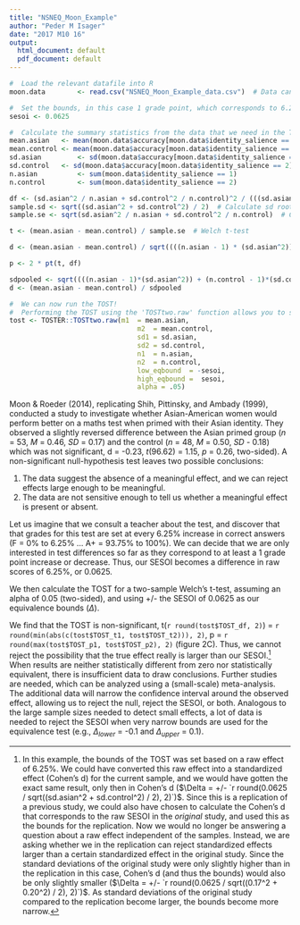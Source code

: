 ```yaml
---
title: "NSNEQ_Moon_Example"
author: "Peder M Isager"
date: "2017 M10 16"
output:
  html_document: default
  pdf_document: default
---
```


```r


#  Load the relevant datafile into R
moon.data        <- read.csv("NSNEQ_Moon_Example_data.csv")  # Data can be found at https://osf.io/rwv5s/ (final_dataset_139_to_send.sav)

#  Set the bounds, in this case 1 grade point, which corresponds to 6.25%
sesoi <- 0.0625

#  Calculate the summary statistics from the data that we need in the TOST calculation below
mean.asian   <- mean(moon.data$accuracy[moon.data$identity_salience == 1])
mean.control <- mean(moon.data$accuracy[moon.data$identity_salience == 2])
sd.asian         <- sd(moon.data$accuracy[moon.data$identity_salience == 1])
sd.control   <- sd(moon.data$accuracy[moon.data$identity_salience == 2])
n.asian          <- sum(moon.data$identity_salience == 1)
n.control        <- sum(moon.data$identity_salience == 2)

df <- (sd.asian^2 / n.asian + sd.control^2 / n.control)^2 / (((sd.asian^2 / n.asian)^2 / (n.asian-1)) + ((sd.control^2 / n.control)^2 / (n.control - 1)))  # Degrees of freedom for Welch's t-test
sample.sd <- sqrt((sd.asian^2 + sd.control^2) / 2)  # Calculate sd root mean squared for Welch's t-test
sample.se <- sqrt(sd.asian^2 / n.asian + sd.control^2 / n.control)  # Calculate the se of the difference based on sd.pooled

t <- (mean.asian - mean.control) / sample.se  # Welch t-test

d <- (mean.asian - mean.control) / sqrt((((n.asian - 1) * (sd.asian^2)) + (n.control - 1) * (sd.control^2)) / ((n.control + n.control) - 2))

p <- 2 * pt(t, df)

sdpooled <- sqrt((((n.asian - 1)*(sd.asian^2)) + (n.control - 1)*(sd.control^2))/((n.asian+n.control)-2))
d <- (mean.asian - mean.control) / sdpooled

#  We can now run the TOST!
#  Performing the TOST using the 'TOSTtwo.raw' function allows you to specify equivalence bounds in raw values
tost <- TOSTER::TOSTtwo.raw(m1  = mean.asian,
                                m2  = mean.control,
                                sd1 = sd.asian,
                                sd2 = sd.control,
                                n1  = n.asian,
                                n2  = n.control,
                                low_eqbound  = -sesoi,
                                high_eqbound =  sesoi,
                                alpha = .05)

```

Moon & Roeder (2014), replicating Shih, Pittinsky, and Ambady (1999), conducted a study to investigate whether Asian-American women would perform better on a maths test when primed with their Asian identity. They observed a slightly reversed difference between the Asian primed group (*n* = 53, *M* = 0.46, *SD* = 0.17) and the control (*n* = 48, *M* = 0.50, *SD* - 0.18) which was not significant, d = -0.23, *t*(96.62) = 1.15, *p* = 0.26, two-sided). A non-significant null-hypothesis test leaves two possible conclusions:

1. The data suggest the absence of a meaningful effect, and we can reject effects large enough to be meaningful.
2. The data are not sensitive enough to tell us whether a meaningful effect is present or absent.

Let us imagine that we consult a teacher about the test, and discover that that grades for this test are set at every 6.25% increase in correct answers (F = 0% to 6.25% ... A+ = 93.75% to 100%). We can decide that we are only interested in test differences so far as they correspond to at least a 1 grade point increase or decrease. Thus, our SESOI becomes a difference in raw scores of 6.25%, or 0.0625.

We then calculate the TOST for a two-sample Welch's t-test, assuming an alpha of 0.05 (two-sided), and using +/- the SESOI of 0.0625 as our equivalence bounds ($\Delta$).


We find that the TOST is non-significant, t(`r round(tost$TOST_df, 2)`) = `r round(min(abs(c(tost$TOST_t1, tost$TOST_t2))), 2)`, p = `r round(max(tost$TOST_p1, tost$TOST_p2), 2)` (figure 2C). Thus, we cannot reject the possibility that the true effect really is larger than our SESOI.[^footnote] When results are neither statistically different from zero nor statistically equivalent, there is insufficient data to draw conclusions. Further studies are needed, which can be analyzed using a (small-scale) meta-analysis. The additional data will narrow the confidence interval around the observed effect, allowing us to reject the null, reject the SESOI, or both. Analogous to the large sample sizes needed to detect small effects, a lot of data is needed to reject the SESOI when very narrow bounds are used for the equivalence test (e.g., $\Delta_{lower}$ = -0.1 and $\Delta_{upper}$ = 0.1). 

[^footnote]: In this example, the bounds of the TOST was set based on a raw effect of 6.25%. We could have converted this raw effect into a standardized effect (Cohen's d) for the current sample, and we would have gotten the exact same result, only then in Cohen's d ($\Delta = +/- `r round(0.0625 / sqrt((sd.asian^2 + sd.control^2) / 2), 2)`)$. Since this is a replication of a previous study, we could also have chosen to calculate the Cohen's d that corresponds to the raw SESOI in the *original* study, and used this as the bounds for the replication. Now we would no longer be answering a question about a raw effect independent of the samples. Instead, we are asking whether we in the replication can reject standardized effects larger than a certain standardized effect in the original study. Since the standard deviations of the original study were only slightly higher than in the replication in this case, Cohen's d (and thus the bounds) would also be only slightly smaller ($\Delta = +/- `r round(0.0625 / sqrt((0.17^2 + 0.20^2) / 2), 2)`)$. As standard deviations of the original study compared to the replication become larger, the bounds become more narrow.

